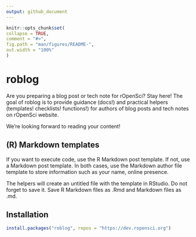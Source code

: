 ```yaml
---
output: github_document
---
```


<!-- README.md is generated from README.Rmd. Please edit that file -->

```r
knitr::opts_chunk$set(
collapse = TRUE,
comment = "#>",
fig.path = "man/figures/README-",
out.width = "100%"
)
```

# roblog

Are you preparing a blog post or tech note for rOpenSci? Stay here! The goal of roblog is to provide guidance (docs!) and practical helpers (templates! checklists! functions!) for authors of blog posts and tech notes on rOpenSci website. 

We're looking forward to reading your content!

## (R) Markdown templates

If you want to execute code, use the R Markdown post template. If not, use a Markdown post template. In both cases, use the Markdown author file template to store information such as your name, online presence.

The helpers will create an untitled file with the template in RStudio. Do not forget to save it. Save R Markdown files as .Rmd and Markdown files as .md.


## Installation

``` r
install.packages("roblog", repos = "https://dev.ropensci.org")
```
